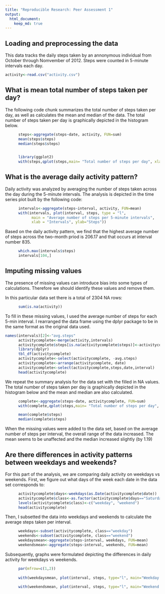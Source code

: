 ```yaml
---
title: "Reproducible Research: Peer Assessment 1"
output: 
  html_document:
    keep_md: true
---
```

## Loading and preprocessing the data

This data tracks the daily steps taken by an annonymous individual from October through Nomvember of 2012. Steps were counted in 5-minute intervals each day. 

```r
activity<-read.csv("activity.csv")
```


## What is mean total number of steps taken per day?

The following code chunk summarizes the total number of steps taken per day, as well as calculates the mean and median of the data. The total number of steps taken per day is graphically depicted in the histogram below. 
```r
      steps<-aggregate(steps~date, activity, FUN=sum)
      mean(steps$steps)
      median(steps$steps)
      
```

```r
      library(ggplot2)
      with(steps,qplot(steps,main= "Total number of steps per day", xlab="Steps", ylab="Frequency"))
```
## What is the average daily activity pattern?

Daily activity was analyzed by averaging the number of steps taken across the day during the 5-minute intervals. The analysis is depicted in the time series plot built by the following code:

```r
      intervals<-aggregate(steps~interval, activity, FUN=mean)
      with(intervals, plot(interval, steps, type = "l", 
            main = "Average number of steps per 5-minute intervals", 
            xlab = "Intervals", ylab="Steps"))
```
Based on the daily activity pattern, we find that the highest average number of steps across the two-month priod is 206.17 and that occurs at interval number 835.

```r
      which.max(intervals$steps)
      intervals[104,]
```
## Imputing missing values

The presence of missing values can introduce bias into some types of calculations. Therefore we should identify these values and remove them.

In this particular data set there is a total of 2304 NA rows:

```r
      sum(is.na(activity))
```
To fill in these missing values, I used the average number of steps for each 5-min interval. I rearranged the data frame using the dplyr package to be in the same format as the original data used. 

```r
names(intervals)[2]<-"avg.steps"
      activitycomplete<-merge(activity,intervals)
      activitycomplete$steps[is.na(activitycomplete$steps)]<-activitycomplete$avg.steps[is.na(activitycomplete$steps)]
      library(dplyr)
      tbl_df(activitycomplete)
      activitycomplete<-select(activitycomplete, -avg.steps)
      activitycomplete<-arrange(activitycomplete, date)
      activitycomplete<-select(activitycomplete,steps,date,interval)
      head(activitycomplete)
```
We repeat the summary analysis for the data set with the filled in NA values. The total number of steps taken per day is graphically depicted in the histogram below and the mean and median are also calculated. 

```r
      complete<-aggregate(steps~date, activitycomplete, FUN=sum)
      with(complete,qplot(steps,main= "Total number of steps per day", xlab="Steps", ylab="Frequency"))
```
```r
      mean(complete$steps)
      median(complete$steps)
```

When the missing values were added to the data set, based on the average number of steps per interval, the overall range of the data increased. The mean seems to be unaffected and the median increased slightly (by 1.19)

## Are there differences in activity patterns between weekdays and weekends?

For this part of the analysis, we are comparing daily activity on weekdays vs weekends. First, we figure out what days of the week each date in the data set corresponds to: 

```r
      activitycomplete$days<-weekdays(as.Date(activitycomplete$date))
      activitycomplete$class<-as.factor(activitycomplete$days=="Saturday"|activitycomplete$days=="Sunday")
      levels(activitycomplete$class)<-c("weekday", "weekend")
      head(activitycomplete)
```
Then, I subsetted the data into weekdays and weekends to calculate the average steps taken per interval. 

```r

      weekdays<-subset(activitycomplete, class=="weekday")
      weekends<-subset(activitycomplete, class=="weekend")
      weekdaysmean<-aggregate(steps~interval, weekdays, FUN=mean)
      weekendsmean<-aggregate(steps~interval, weekends, FUN=mean)

```

Subsequently, graphs were formulated depicting the differences in daily activity for weekdays vs weekends. 

```r
      par(mfrow=c(1,2))
      
      with(weekdaysmean, plot(interval, steps, type="l", main="Weekday Daily Activity", xlab="Intervals", ylab="Steps"))
      
      with(weekendsmean, plot(interval, steps, type="l", main="Weekend Daily Activity", xlab="Intervals", ylab="Steps"))
       
      
```